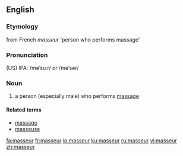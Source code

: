 ==English==
===Etymology===
from French ''masseur'' 'person who performs massage'
===Pronunciation===
(US) IPA: /məˈsuːr/ or /məˈsər/
===Noun===
{{en-noun}}
#a person (especially male) who performs [[massage]]
====Related terms====
*[[massage]]
*[[masseuse]]

[[fa:masseur]]
[[fr:masseur]]
[[io:masseur]]
[[ku:masseur]]
[[ru:masseur]]
[[vi:masseur]]
[[zh:masseur]]